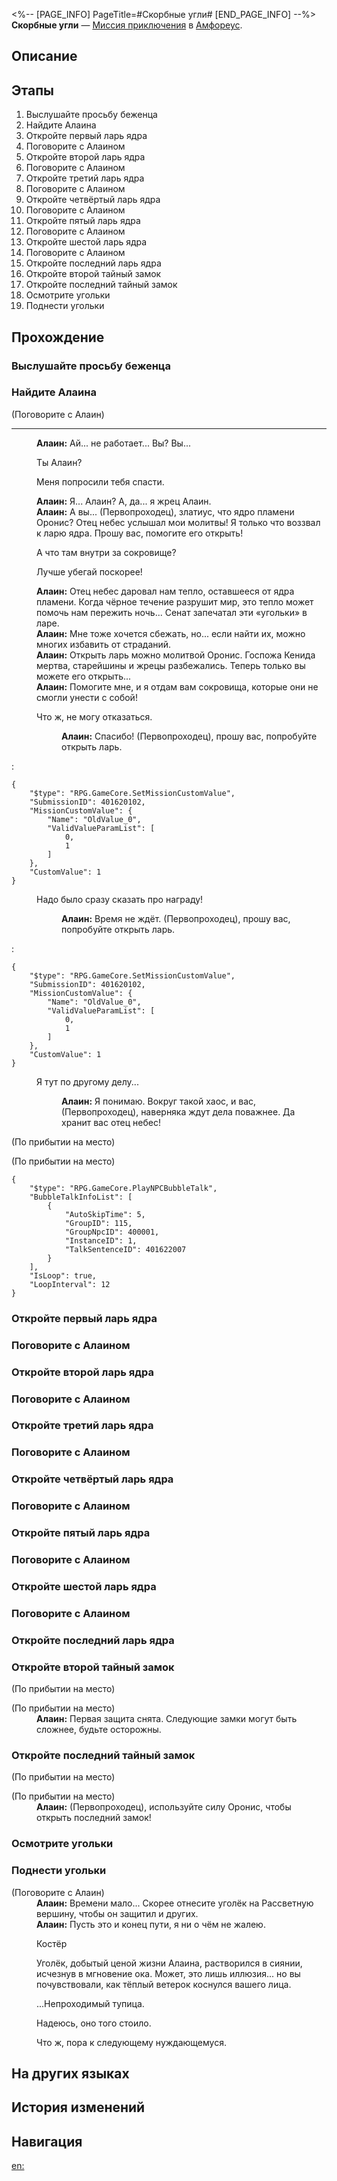 <%-- [PAGE_INFO]
PageTitle=#Скорбные угли#
[END_PAGE_INFO] --%>
{{Дополнить|Диалоги.}}
{{Миссия Инфобокс
|id              = 4016201
|Название        = 
|Изображение     = Миссия Скорбные угли.png
|Тип             = Миссия приключения
|Событие         = 
|Глава           = 
|Условия         = Завершена [[Миссия Освоения]] «[[О рассвет, озари конец мира]]»
|Персонажи       = Алаин; Первопроходец
|СтартЛокация    = [[Амфореус]] — [[Зал утраченного солнца Рассветной вершины]]
|Мир             = Амфореус
|Предыдущая      = 
|Следующая       = 
|Награды         = Кредиты*5 000
}}
'''Скорбные угли''' — [[Миссия приключения]] в [[Амфореус]].

==Описание==
{{Описание|<!--официальное описание из Перекрёстка судеб-->}}

==Этапы==
# Выслушайте просьбу беженца
# Найдите Алаина
# Откройте первый ларь ядра
# Поговорите с Алаином
# Откройте второй ларь ядра
# Поговорите с Алаином
# Откройте третий ларь ядра
# Поговорите с Алаином
# Откройте четвёртый ларь ядра
# Поговорите с Алаином
# Откройте пятый ларь ядра
# Поговорите с Алаином
# Откройте шестой ларь ядра
# Поговорите с Алаином
# Откройте последний ларь ядра
# Откройте второй тайный замок
# Откройте последний тайный замок
# Осмотрите угольки
# Поднести угольки

==Прохождение==
{{Дополнить}}
===Выслушайте просьбу беженца===
{{Описание миссии|тип=Миссия приключения|локация=Зал утраченного солнца Рассветной вершины|Тысячелетний рассвет Охемы закончился. Чёрное течение поглотило полис, обрушив на него боль, плач и смерть.<br />На Рассветной вершине, где собралось множество беженцев, кому-то требуется помощь...}}
{{Диалог Начало}}
{{Диалог Конец}}

===Найдите Алаина===
{{Описание миссии|тип=Миссия приключения|локация=Зал утраченного солнца Рассветной вершины|Пострадавшая жрица просит вас найти Алаина. Возможно, в Палате полубогов обнаружатся его следы.}}
{{Диалог Начало}}

;(Поговорите с Алаин)
----
:'''Алаин:''' Ай... не работает... Вы? Вы...
:{{Диалог|Стрелка}} Ты Алаин?
:{{Диалог|Стрелка}} Меня попросили тебя спасти.
:'''Алаин:''' Я... Алаин? А, да... я жрец Алаин.
:'''Алаин:''' А вы... (Первопроходец), златиус, что {{MC|ж=унаследовала|м=унаследовал}} ядро пламени Оронис? Отец небес услышал мои молитвы! Я только что воззвал к ларю ядра. Прошу вас, помогите его открыть!
:{{Диалог|Стрелка}} А что там внутри за сокровище?
:{{Диалог|Стрелка}} Лучше убегай поскорее!
:'''Алаин:''' Отец небес даровал нам тепло, оставшееся от ядра пламени. Когда чёрное течение разрушит мир, это тепло может помочь нам пережить ночь... Сенат запечатал эти «угольки» в ларе.
:'''Алаин:''' Мне тоже хочется сбежать, но... если найти их, можно многих избавить от страданий.
:'''Алаин:''' Открыть ларь можно молитвой Оронис. Госпожа Кенида мертва, старейшины и жрецы разбежались. Теперь только вы можете его открыть...
:'''Алаин:''' Помогите мне, и я отдам вам сокровища, которые они не смогли унести с собой!
:{{Диалог|Стрелка}} Что ж, не могу отказаться.
::'''Алаин:''' Спасибо! (Первопроходец), прошу вас, попробуйте открыть ларь.
:<pre>{
	"$type": "RPG.GameCore.SetMissionCustomValue",
	"SubmissionID": 401620102,
	"MissionCustomValue": {
		"Name": "OldValue_0",
		"ValidValueParamList": [
			0,
			1
		]
	},
	"CustomValue": 1
}</pre>
:{{Диалог|Стрелка}} Надо было сразу сказать про награду!
::'''Алаин:''' Время не ждёт. (Первопроходец), прошу вас, попробуйте открыть ларь.
:<pre>{
	"$type": "RPG.GameCore.SetMissionCustomValue",
	"SubmissionID": 401620102,
	"MissionCustomValue": {
		"Name": "OldValue_0",
		"ValidValueParamList": [
			0,
			1
		]
	},
	"CustomValue": 1
}</pre>
:{{Диалог|Выход}} Я тут по другому делу...
::'''Алаин:''' Я понимаю. Вокруг такой хаос, и вас, (Первопроходец), наверняка ждут дела поважнее. Да хранит вас отец небес!
;(По прибытии на место)

;(По прибытии на место)
<pre>{
	"$type": "RPG.GameCore.PlayNPCBubbleTalk",
	"BubbleTalkInfoList": [
		{
			"AutoSkipTime": 5,
			"GroupID": 115,
			"GroupNpcID": 400001,
			"InstanceID": 1,
			"TalkSentenceID": 401622007
		}
	],
	"IsLoop": true,
	"LoopInterval": 12
}</pre>
{{Диалог Конец}}

===Откройте первый ларь ядра===
{{Описание миссии|тип=Миссия приключения|локация=Зал утраченного солнца Рассветной вершины|Алаин рассказывает вам, что когда-то Кефал даровал смертным угольки ядра пламени, чтобы помочь пережить конец света.<br />Но вы не знаете, в каком ларе ядра они спрятаны... Может быть, в этом?}}
{{Диалог Начало}}
{{Диалог Конец}}

===Поговорите с Алаином===
{{Описание миссии|тип=Миссия приключения|локация=Зал утраченного солнца Рассветной вершины|Вы открыли ларь ядра. Узнайте у Алаина, что там.}}
{{Диалог Начало}}
{{Диалог Конец}}

===Откройте второй ларь ядра===
{{Описание миссии|тип=Миссия приключения|локация=Зал утраченного солнца Рассветной вершины|В ларе ядра лежат секретные свитки Сената, в большинстве из которых содержатся беспочвенные утверждения.<br />Алаин просит вас открыть следующий ларь. Может быть, угольки именно там?}}
{{Диалог Начало}}
{{Диалог Конец}}

===Поговорите с Алаином===
{{Описание миссии|тип=Миссия приключения|локация=Зал утраченного солнца Рассветной вершины|Вы открыли ларь ядра. Узнайте у Алаина, что там.}}
{{Диалог Начало}}
{{Диалог Конец}}

===Откройте третий ларь ядра===
{{Описание миссии|тип=Миссия приключения|локация=Зал утраченного солнца Рассветной вершины|В ларе ядра хранится коллекция древних картин одного из жрецов, отвечающего за счета.<br />Алаин просит вас открыть следующий ларь. Может быть, угольки именно там?}}
{{Диалог Начало}}
{{Диалог Конец}}

===Поговорите с Алаином===
{{Описание миссии|тип=Миссия приключения|локация=Зал утраченного солнца Рассветной вершины|Вы открыли ларь ядра. Узнайте у Алаина, что там.}}
{{Диалог Начало}}
{{Диалог Конец}}

===Откройте четвёртый ларь ядра===
{{Описание миссии|тип=Миссия приключения|локация=Зал утраченного солнца Рассветной вершины|В ларе ядра хранится масло искупления отца небес, важный источник дохода жрецов.<br />Алаин просит вас открыть следующий ларь. Может быть, угольки именно там?}}
{{Диалог Начало}}
{{Диалог Конец}}

===Поговорите с Алаином===
{{Описание миссии|тип=Миссия приключения|локация=Зал утраченного солнца Рассветной вершины|Вы открыли ларь ядра. Узнайте у Алаина, что там.}}
{{Диалог Начало}}
{{Диалог Конец}}

===Откройте пятый ларь ядра===
{{Описание миссии|тип=Миссия приключения|локация=Зал утраченного солнца Рассветной вершины|В ларе ядра хранится порванный список чистильщиков. Кажется, вы нашли нечто необычное.<br />Алаин просит вас открыть следующий ларь. Может быть, угольки именно там?}}
{{Диалог Начало}}
{{Диалог Конец}}

===Поговорите с Алаином===
{{Описание миссии|тип=Миссия приключения|локация=Зал утраченного солнца Рассветной вершины|Вы открыли ларь ядра. Узнайте у Алаина, что там.}}
{{Диалог Начало}}
{{Диалог Конец}}

===Откройте шестой ларь ядра===
{{Описание миссии|тип=Миссия приключения|локация=Зал утраченного солнца Рассветной вершины|В ларе ядра не обнаруживаются угольки, что портит настроение Алаина. Попробуйте открыть другой ларь.}}
{{Диалог Начало}}
{{Диалог Конец}}

===Поговорите с Алаином===
{{Описание миссии|тип=Миссия приключения|локация=Зал утраченного солнца Рассветной вершины|Вы открыли ларь ядра. Узнайте у Алаина, что там.}}
{{Диалог Начало}}
{{Диалог Конец}}

===Откройте последний ларь ядра===
{{Описание миссии|тип=Миссия приключения|локация=Зал утраченного солнца Рассветной вершины|Алаин утверждает, что знает точное местоположение нужного ларя ядра. Его защищают три тайных замка. Кажется, придётся повозиться.}}
{{Диалог Начало}}
{{Диалог Конец}}

===Откройте второй тайный замок===
{{Описание миссии|тип=Миссия приключения|локация=Зал утраченного солнца Рассветной вершины|Первый тайный замок открыт. Теперь откройте второй.}}
{{Диалог Начало}}
;(По прибытии на место)

;(По прибытии на место)
:'''Алаин:''' Первая защита снята. Следующие замки могут быть сложнее, будьте осторожны.
{{Диалог Конец}}

===Откройте последний тайный замок===
{{Описание миссии|тип=Миссия приключения|локация=Зал утраченного солнца Рассветной вершины|Второй тайный замок открыт. Откройте последний и заберите угольки.}}
{{Диалог Начало}}
;(По прибытии на место)

;(По прибытии на место)
:'''Алаин:''' (Первопроходец), используйте силу Оронис, чтобы открыть последний замок!
{{Диалог Конец}}

===Осмотрите угольки===
{{Описание миссии|тип=Миссия приключения|локация=Зал утраченного солнца Рассветной вершины|Вы успешно открыли ларь ядра, где хранятся угольки. У вас множество вопросов, поэтому вы решаете поговорить с Алаином.}}
{{Диалог Начало}}
{{Диалог Конец}}

===Поднести угольки===
{{Описание миссии|тип=Миссия приключения|локация=Зал утраченного солнца Рассветной вершины|Алаин пожертвовал собой ради угольков. Пришло время использовать их.}}
{{Диалог Начало}}

;(Поговорите с Алаин)
:'''Алаин:''' Времени мало... Скорее отнесите уголёк на Рассветную вершину, чтобы он защитил и других.
:'''Алаин:''' Пусть это и конец пути, я ни о чём не жалею.

:{{Диалог|Разговор}} Костёр
:Уголёк, добытый ценой жизни Алаина, растворился в сиянии, исчезнув в мгновение ока. Может, это лишь иллюзия... но вы почувствовали, как тёплый ветерок коснулся вашего лица.
:{{Диалог|Стрелка}} ...Непроходимый тупица.
:{{Диалог|Стрелка}} Надеюсь, оно того стоило.
:{{Диалог|Стрелка}} Что ж, пора к следующему нуждающемуся.
{{Диалог Конец}}

==На других языках==
{{На других языках
|en   = Grieving Embers
|zhs  = 哀烬余火
|zht  = 哀燼餘火
|ja   = 悲しみの残り火
|ko   = 슬픔이 타고 남은 잔불
|es   = Ascuas dolientes
|fr   = Braises du deuil
|ru   = Скорбные угли
|th   = เสี้ยวเปลวไฟแห่งความโศก
|vi   = Tàn Lửa Đau Thương
|de   = Glut der Trauer
|id   = Bara Api Duka
|pt   = Brasas do Luto
}}

==История изменений==
{{История изменений|3.5}}

==Навигация==
{{Миссия приключения Навбокс|Глава }}

[[en:]]
